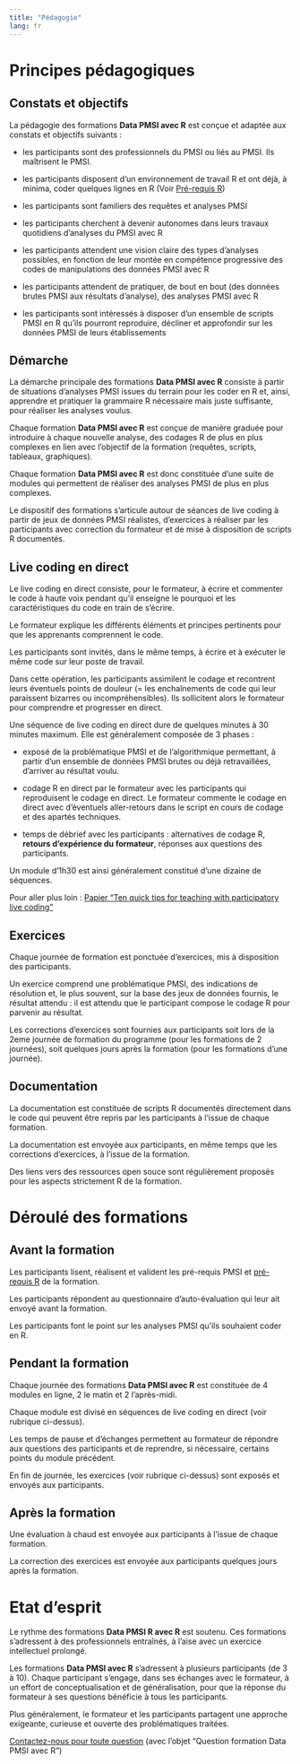 ```yaml
---
title: "Pédagogie"
lang: fr
---
```


# Principes pédagogiques

## Constats et objectifs

La pédagogie des formations **Data PMSI avec R** est conçue et adaptée aux constats et objectifs suivants : 

- les participants sont des professionnels du PMSI ou liés au PMSI. Ils maîtrisent le PMSI.  

- les participants disposent d'un environnement de travail R et ont déjà, à minima, coder quelques lignes en R (Voir [Pré-requis R](base_R.qmd))  

- les participants sont familiers des requêtes et analyses PMSI  

- les participants cherchent à devenir autonomes dans leurs travaux quotidiens d'analyses du PMSI avec R  

- les participants attendent une vision claire des types d'analyses possibles, en fonction de leur montée en compétence progressive des codes de manipulations des données PMSI avec R  

- les participants attendent de pratiquer, de bout en bout (des données brutes PMSI aux résultats d'analyse), des analyses PMSI avec R  

- les participants sont intéressés à disposer d'un ensemble de scripts PMSI en R qu'ils pourront reproduire, décliner et approfondir sur les données PMSI de leurs établissements  

## Démarche  

La démarche principale des formations **Data PMSI avec R** consiste à partir de situations d'analyses PMSI issues du terrain pour les coder en R et, ainsi, apprendre et pratiquer la grammaire R nécessaire mais juste suffisante, pour réaliser les analyses voulus.  

Chaque formation **Data PMSI avec R** est conçue de manière graduée pour introduire à chaque nouvelle analyse, des codages R de plus en plus complexes en lien avec l'objectif de la formation (requêtes, scripts, tableaux, graphiques).

Chaque formation **Data PMSI avec R** est donc constituée d'une suite de modules qui permettent de réaliser des analyses PMSI de plus en plus complexes.

Le dispositif des formations s'articule autour de séances de live coding à partir de jeux de données PMSI réalistes, d'exercices à réaliser par les participants avec correction du formateur et de mise à disposition de scripts R documentés.  

## Live coding en direct

Le live coding en direct consiste, pour le formateur, à écrire et commenter le code à haute voix pendant qu'il enseigne le pourquoi et les caractéristiques du code en train de s'écrire. 

Le formateur explique les différents éléments et principes pertinents pour que les apprenants comprennent le code.  

Les participants sont invités, dans le même temps, à écrire et à  exécuter le même code sur leur poste de travail.  

Dans cette opération, les participants assimilent le codage  et recontrent leurs éventuels points de douleur (= les enchaînements de code qui leur paraissent bizarres ou incompréhensibles). Ils sollicitent alors le formateur pour comprendre et progresser en direct.  

Une séquence de live coding en direct dure de quelques minutes à 30 minutes maximum. Elle est généralement composée de 3 phases :  

- exposé de la problématique PMSI et de l'algorithmique permettant, à partir d'un ensemble de données PMSI brutes ou déjà retravaillées, d'arriver au résultat voulu.  

- codage R en direct par le formateur avec les participants qui reproduisent le codage en direct. Le formateur commente le codage en direct avec d'éventuels aller-retours dans le script en cours de codage et des apartés techniques.  

- temps de débrief avec les participants : alternatives de codage R, **retours d'expérience du formateur**, réponses aux questions des participants.  

Un module d'1h30 est ainsi généralement constitué d'une dizaine de séquences.

Pour aller plus loin : [Papier "Ten quick tips for teaching with participatory live coding"](https://journals.plos.org/ploscompbiol/article?id=10.1371/journal.pcbi.1008090){target="_blank"}

## Exercices 

Chaque journée de formation est ponctuée d'exercices, mis à disposition des participants. 

Un exercice comprend une problématique PMSI, des indications de résolution et, le plus souvent, sur la base des jeux de données fournis, le résultat attendu : il est attendu que le participant compose le codage R pour parvenir au résultat. 

Les corrections d'exercices sont fournies aux participants soit lors de la 2eme journée de formation du programme (pour les formations de 2 journées), soit quelques jours après la formation (pour les formations d'une journée).  

## Documentation

La documentation est constituée de scripts R documentés directement dans le code qui peuvent être repris par les participants à l'issue de chaque formation.  

La documentation est envoyée aux participants, en même temps que les corrections d'exercices, à l'issue de la formation.  

Des liens vers des ressources open souce sont régulièrement proposés pour les aspects strictement R de la formation.    

# Déroulé des formations

## Avant la formation

Les participants lisent, réalisent et valident les pré-requis PMSI et [pré-requis R](base_R.qmd) de la formation.  

Les participants répondent au questionnaire d’auto-évaluation qui leur ait envoyé avant la formation.  

Les participants font le point sur les analyses PMSI qu'ils souhaient coder en R.  

## Pendant la formation

Chaque journée des formations **Data PMSI avec R** est constituée de 4 modules en ligne, 2 le matin et 2 l'après-midi. 

Chaque module est divisé en séquences de live coding en direct (voir rubrique ci-dessus).

Les temps de pause et d'échanges permettent au formateur de répondre aux questions des participants et de reprendre, si nécessaire, certains points du module précédent.  

En fin de journée, les exercices (voir rubrique ci-dessus) sont exposés et envoyés aux participants.  

## Après la formation

Une évaluation à chaud est envoyée aux participants à l'issue de chaque formation.  

La correction des exercices est envoyée aux participants quelques jours après la formation.  

# Etat d'esprit  

Le rythme des formations **Data PMSI R avec R** est soutenu. Ces formations s'adressent à des professionnels entraînés, à l'aise avec un exercice intellectuel prolongé.  

Les formations **Data PMSI avec R** s'adressent à plusieurs participants (de 3 à 10). Chaque participant s'engage, dans ses échanges avec le formateur, à un effort de conceptualisation et de généralisation, pour que la réponse du formateur à ses questions bénéficie à tous les participants.  

Plus généralement, le formateur et les participants partagent une approche exigeante, curieuse et ouverte des problématiques traitées.  

[Contactez-nous pour toute question](https://www.lespmsi.com/contact-pmsisoft){target="_blank"} (avec l'objet "Question formation Data PMSI avec R")  
